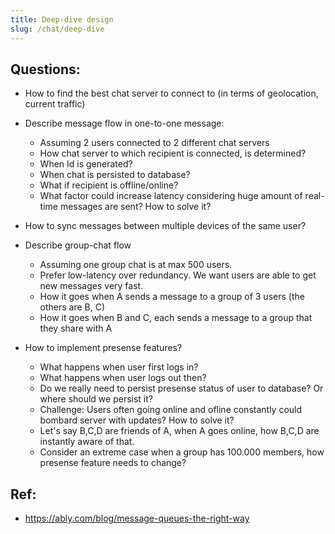 ```yaml
---
title: Deep-dive design
slug: /chat/deep-dive
---
```


## Questions:

- How to find the best chat server to connect to (in terms of geolocation, current traffic)
- Describe message flow in one-to-one message:

  - Assuming 2 users connected to 2 different chat servers
  - How chat server to which recipient is connected, is determined?
  - When Id is generated?
  - When chat is persisted to database?
  - What if recipient is offline/online?
  - What factor could increase latency considering huge amount of real-time messages are sent? How to solve it?

- How to sync messages between multiple devices of the same user?

- Describe group-chat flow

  - Assuming one group chat is at max 500 users.
  - Prefer low-latency over redundancy. We want users are able to get new messages very fast.
  - How it goes when A sends a message to a group of 3 users (the others are B, C)
  - How it goes when B and C, each sends a message to a group that they share with A

- How to implement presense features?
  - What happens when user first logs in?
  - What happens when user logs out then?
  - Do we really need to persist presense status of user to database? Or where should we persist it?
  - Challenge: Users often going online and ofline constantly could bombard server with updates? How to solve it?
  - Let's say B,C,D are friends of A, when A goes online, how B,C,D are instantly aware of that.
  - Consider an extreme case when a group has 100.000 members, how presense feature needs to change?

## Ref:

- https://ably.com/blog/message-queues-the-right-way
